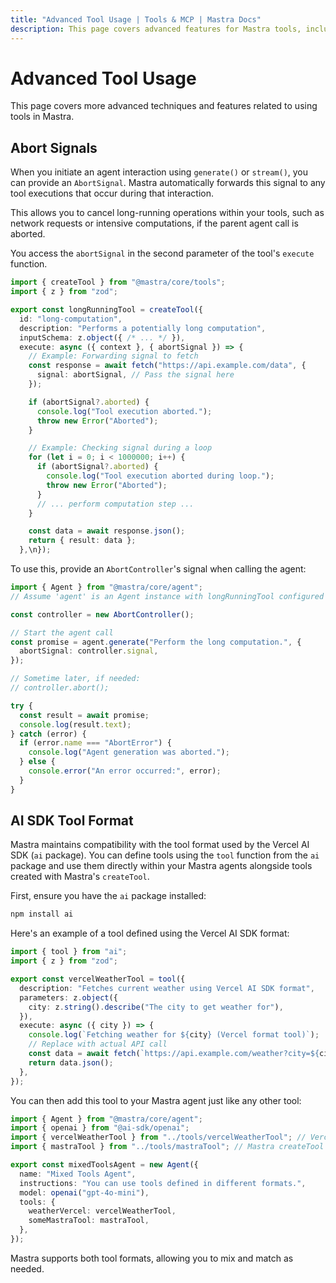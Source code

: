 ```yaml
---
title: "Advanced Tool Usage | Tools & MCP | Mastra Docs"
description: This page covers advanced features for Mastra tools, including abort signals and compatibility with the Vercel AI SDK tool format.
---
```


# Advanced Tool Usage

This page covers more advanced techniques and features related to using tools in Mastra.

## Abort Signals

When you initiate an agent interaction using `generate()` or `stream()`, you can provide an `AbortSignal`. Mastra automatically forwards this signal to any tool executions that occur during that interaction.

This allows you to cancel long-running operations within your tools, such as network requests or intensive computations, if the parent agent call is aborted.

You access the `abortSignal` in the second parameter of the tool's `execute` function.

```typescript
import { createTool } from "@mastra/core/tools";
import { z } from "zod";

export const longRunningTool = createTool({
  id: "long-computation",
  description: "Performs a potentially long computation",
  inputSchema: z.object({ /* ... */ }),
  execute: async ({ context }, { abortSignal }) => {
    // Example: Forwarding signal to fetch
    const response = await fetch("https://api.example.com/data", {
      signal: abortSignal, // Pass the signal here
    });

    if (abortSignal?.aborted) {
      console.log("Tool execution aborted.");
      throw new Error("Aborted");
    }

    // Example: Checking signal during a loop
    for (let i = 0; i < 1000000; i++) {
      if (abortSignal?.aborted) {
        console.log("Tool execution aborted during loop.");
        throw new Error("Aborted");
      }
      // ... perform computation step ...
    }

    const data = await response.json();
    return { result: data };
  },\n});
```

To use this, provide an `AbortController`'s signal when calling the agent:

```typescript
import { Agent } from "@mastra/core/agent";
// Assume 'agent' is an Agent instance with longRunningTool configured

const controller = new AbortController();

// Start the agent call
const promise = agent.generate("Perform the long computation.", {
  abortSignal: controller.signal,
});

// Sometime later, if needed:
// controller.abort();

try {
  const result = await promise;
  console.log(result.text);
} catch (error) {
  if (error.name === "AbortError") {
    console.log("Agent generation was aborted.");
  } else {
    console.error("An error occurred:", error);
  }
}
```

## AI SDK Tool Format

Mastra maintains compatibility with the tool format used by the Vercel AI SDK (`ai` package). You can define tools using the `tool` function from the `ai` package and use them directly within your Mastra agents alongside tools created with Mastra's `createTool`.

First, ensure you have the `ai` package installed:

```bash npm2yarn copy
npm install ai
```

Here's an example of a tool defined using the Vercel AI SDK format:

```typescript title="src/mastra/tools/vercelWeatherTool.ts" copy
import { tool } from "ai";
import { z } from "zod";

export const vercelWeatherTool = tool({
  description: "Fetches current weather using Vercel AI SDK format",
  parameters: z.object({
    city: z.string().describe("The city to get weather for"),
  }),
  execute: async ({ city }) => {
    console.log(`Fetching weather for ${city} (Vercel format tool)`);
    // Replace with actual API call
    const data = await fetch(`https://api.example.com/weather?city=${city}`);
    return data.json();
  },
});
```

You can then add this tool to your Mastra agent just like any other tool:

```typescript title="src/mastra/agents/mixedToolsAgent.ts"
import { Agent } from "@mastra/core/agent";
import { openai } from "@ai-sdk/openai";
import { vercelWeatherTool } from "../tools/vercelWeatherTool"; // Vercel AI SDK tool
import { mastraTool } from "../tools/mastraTool"; // Mastra createTool tool

export const mixedToolsAgent = new Agent({
  name: "Mixed Tools Agent",
  instructions: "You can use tools defined in different formats.",
  model: openai("gpt-4o-mini"),
  tools: {
    weatherVercel: vercelWeatherTool,
    someMastraTool: mastraTool,
  },
});
```

Mastra supports both tool formats, allowing you to mix and match as needed.
